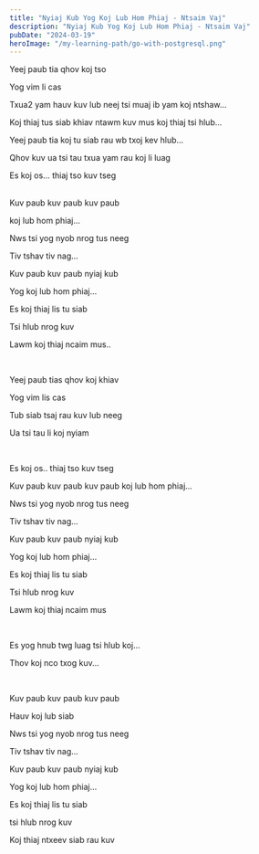 ```yaml
---
title: "Nyiaj Kub Yog Koj Lub Hom Phiaj - Ntsaim Vaj"
description: "Nyiaj Kub Yog Koj Lub Hom Phiaj - Ntsaim Vaj"
pubDate: "2024-03-19"
heroImage: "/my-learning-path/go-with-postgresql.png"
---
```


Yeej paub tia qhov koj tso

Yog vim li cas

Txua2 yam hauv kuv lub neej tsi muaj ib yam koj ntshaw...

Koj thiaj tus siab khiav ntawm kuv mus koj thiaj tsi hlub...

Yeej paub tia koj tu siab rau wb txoj kev hlub...

Qhov kuv ua tsi tau txua yam rau koj li luag

Es koj os... thiaj tso kuv tseg

<br />
Kuv paub kuv paub kuv paub

koj lub hom phiaj...

Nws tsi yog nyob nrog tus neeg

Tiv tshav tiv nag...

Kuv paub kuv paub nyiaj kub

Yog koj lub hom phiaj...

Es koj thiaj lis tu siab

Tsi hlub nrog kuv

Lawm koj thiaj ncaim mus..

<br />

Yeej paub tias qhov koj khiav

Yog vim lis cas

Tub siab tsaj rau kuv lub neeg

Ua tsi tau li koj nyiam

<br />

Es koj os.. thiaj tso kuv tseg

Kuv paub kuv paub kuv paub koj lub hom phiaj...

Nws tsi yog nyob nrog tus neeg

Tiv tshav tiv nag...

Kuv paub kuv paub nyiaj kub

Yog koj lub hom phiaj...

Es koj thiaj lis tu siab

Tsi hlub nrog kuv

Lawm koj thiaj ncaim mus

<br />

Es yog hnub twg luag tsi hlub koj...

Thov koj nco txog kuv...

<br />

Kuv paub kuv paub kuv paub

Hauv koj lub siab

Nws tsi yog nyob nrog tus neeg

Tiv tshav tiv nag...

Kuv paub kuv paub nyiaj kub

Yog koj lub hom phiaj...

Es koj thiaj lis tu siab

tsi hlub nrog kuv

Koj thiaj ntxeev siab rau kuv
